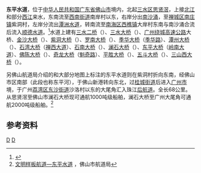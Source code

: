 '''东平水道'''，位于[[中华人民共和国|中华人民共和国]][[广东省|广东省]][[佛山市|佛山市]]境内，北起[[三水区|三水区]][[思贤滘|思贤滘]]，上接[[北江|北江]]和部分[[西江|西江]]来水，东南流至[[西南街道_(佛山市)|西南街道]]南岸村以东，右岸分出[[南沙涌|南沙涌]]，至[[禅城区|禅城区]][[南庄镇_(佛山市)|南庄镇]]紫洞村，左岸分流出[[潭洲水道|潭洲水道]]，转南流至[[南海区|南海区]][[西樵镇|西樵镇]]大岸村东南与南沙涌合流后流入[[顺德水道|顺德水道]]。<ref name="中国河湖大典">{{cite book zh |author=《[[中国河湖大典|中国河湖大典]]》编纂委员会 |title=《中国河湖大典·珠江卷》 |format=M |edition=1 |location=北京 |publisher=中国水利水电出版社 |date=2013年1月 |pages=292页 |id= ISBN 978-7-5170-0561-2}}</ref>水道上建有[[三水二桥|三水二桥]]（{{中国省道名|269|[[269省道|269省道]]}}）、[[三水大桥|三水大桥]]（{{中国国道名|324|[[324国道|324国道]]}}）、[[广州绕城高速公路|广州绕城高速公路]]大桥、[[金沙大桥|金沙大桥]]（{{中国国道名|359|[[桂丹路|桂丹路]]}}）、[[紫洞大桥|紫洞大桥]]（{{中国县道名|515|[[紫洞路|紫洞路]]}}）、[[罗南大桥|罗南大桥]]（{{China Expwy Name|S16|[[佛清从高速公路|佛清从高速公路]]||Guangdong|[[佛清从高速|佛清从高速]]}}）、[[季华大桥|季华大桥]]（[[季华路|季华路]]）、[[潭州大桥|潭州大桥]]（{{China Expwy Name|S15|[[佛开高速公路|佛开高速公路]]||Guangdong|[[佛开高速|佛开高速]]}}）、[[石湾大桥|石湾大桥]]（[[禅西大道|禅西大道]]）、[[石南大桥|石南大桥]]（{{中国县道名|518|[[南庄大道|南庄大道]]}}）、[[澜石大桥|澜石大桥]]（{{中国省道名|121|[[佛山大道|佛山大道]]}}）、[[东平大桥|东平大桥]]（[[岭南大道|岭南大道]]）、[[佛陈大桥|佛陈大桥]]（{{中国县道名|518|[[佛陈路|佛陈路]]}}）、[[奇龙大桥|奇龙大桥]]（[[魁奇路|魁奇路]]）、[[平胜大桥|平胜大桥]]（{{China Expwy Name|S47|[[佛江高速公路|佛江高速公路]]||Guangdong|[[佛江高速|佛江高速]]}}）、[[五斗大桥|五斗大桥]]（{{中国省道名|112|[[白陈公路|白陈公路]]}}）、[[三山西大桥|三山西大桥]]（{{中国省道名|267|[[三山大道|三山大道]]}}）。

另佛山航道局介绍的和大部分地图上标注的东平水道则在紫洞村折向东南，经佛山市区南部（此段也称东平河），于佛山新港转向东北，过[[桂城街道_(佛山市)|桂城街道]]后进入[[广州市|广州市]]境，于广州[[荔湾区|荔湾区]][[东沙街道|东沙街道]]沙洛村以东的大尾角汇入珠江[[后航道|后航道]]。全长68公里。从思贤滘至佛山市澜石大桥现可通航1000吨级船舶，澜石大桥至广州大尾角可通航2000吨级船舶。<ref>[http://www.fshdw.cn/zwgk/zwjj/sdjj/201209/t20120904_3896431.html 文明样板航道—东平水道] {{Wayback|url=http://www.fshdw.cn/zwgk/zwjj/sdjj/201209/t20120904_3896431.html |date=20140112110921 }}，佛山市航道局</ref>

==参考资料==
{{reflist}}

[[Category:珠江三角洲|D]]
[[Category:广东河流|D]]
